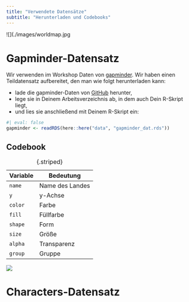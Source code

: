 ```yaml
---
title: "Verwendete Datensätze"
subtitle: "Herunterladen und Codebooks"
---
```


![](./images/worldmap.jpg


# Gapminder-Datensatz

Wir verwenden im Workshop Daten von [gapminder](https://www.gapminder.org/). Wir haben einen Teildatensatz aufbereitet, den man wie folgt herunterladen kann:

- lade die gapminder-Daten von [GitHub](https://github.com/nickhaf/PlotWorkshop/blob/main/data/gapminder_dat.rds) herunter, 
- lege sie in Deinem Arbeitsverzeichnis ab, in dem auch Dein R-Skript liegt, 
- und lies sie anschließend mit Deinem R-Skript ein: 

```r
#| eval: false
gapminder <- readRDS(here::here("data", "gapminder_dat.rds"))
```

## Codebook


|Variable|Bedeutung|
|--------|---------|
|`name`       |Name des Landes  |
|`y`       |y-Achse  |
|`color`   |Farbe    |
|`fill`    |Füllfarbe|
|`shape`   |Form     |
|`size`    |Größe    |
|`alpha`   |Transparenz|
|`group`  |Gruppe|

: {.striped}

![](./images/characters.jpg)

# Characters-Datensatz

